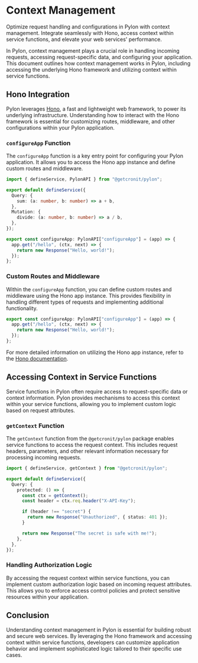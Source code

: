 # Context Management

Optimize request handling and configurations in Pylon with context management. Integrate seamlessly with Hono, access context within service functions, and elevate your web services' performance.

In Pylon, context management plays a crucial role in handling incoming requests, accessing request-specific data, and configuring your application. This document outlines how context management works in Pylon, including accessing the underlying Hono framework and utilizing context within service functions.

## Hono Integration

Pylon leverages [Hono](https://hono.dev/), a fast and lightweight web framework, to power its underlying infrastructure. Understanding how to interact with the Hono framework is essential for customizing routes, middleware, and other configurations within your Pylon application.

### `configureApp` Function

The `configureApp` function is a key entry point for configuring your Pylon application. It allows you to access the Hono app instance and define custom routes and middleware.

```typescript
import { defineService, PylonAPI } from "@getcronit/pylon";

export default defineService({
  Query: {
    sum: (a: number, b: number) => a + b,
  },
  Mutation: {
    divide: (a: number, b: number) => a / b,
  },
});

export const configureApp: PylonAPI["configureApp"] = (app) => {
  app.get("/hello", (ctx, next) => {
    return new Response("Hello, world!");
  });
};
```

### Custom Routes and Middleware

Within the `configureApp` function, you can define custom routes and middleware using the Hono app instance. This provides flexibility in handling different types of requests and implementing additional functionality.

```typescript
export const configureApp: PylonAPI["configureApp"] = (app) => {
  app.get("/hello", (ctx, next) => {
    return new Response("Hello, world!");
  });
};
```

For more detailed information on utilizing the Hono app instance, refer to the [Hono documentation](https://hono.dev/getting-started/basic).

## Accessing Context in Service Functions

Service functions in Pylon often require access to request-specific data or context information. Pylon provides mechanisms to access this context within your service functions, allowing you to implement custom logic based on request attributes.

### `getContext` Function

The `getContext` function from the `@getcronit/pylon` package enables service functions to access the request context. This includes request headers, parameters, and other relevant information necessary for processing incoming requests.

```typescript
import { defineService, getContext } from "@getcronit/pylon";

export default defineService({
  Query: {
    protected: () => {
      const ctx = getContext();
      const header = ctx.req.header("X-API-Key");

      if (header !== "secret") {
        return new Response("Unauthorized", { status: 401 });
      }

      return new Response("The secret is safe with me!");
    },
  },
});
```

### Handling Authorization Logic

By accessing the request context within service functions, you can implement custom authorization logic based on incoming request attributes. This allows you to enforce access control policies and protect sensitive resources within your application.

## Conclusion

Understanding context management in Pylon is essential for building robust and secure web services. By leveraging the Hono framework and accessing context within service functions, developers can customize application behavior and implement sophisticated logic tailored to their specific use cases.
